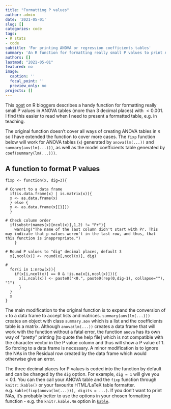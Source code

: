 ```yaml
---
title: "Formatting P values"
author: admin
date: '2021-05-01'
slug: []
categories: code
tags:
- R stats
- code
subtitle: 'For printing ANOVA or regression coefficients tables'
summary: 'An R function for formatting really small P values to print ANOVA or regression coefficient tables'
authors: []
lastmod: "2021-05-01"
featured: no
image:
  caption: ''
  focal_point: ''
  preview_only: no
projects: []
---
```


This [post](https://www.r-bloggers.com/2016/03/correctly-reporting-p-values-in-summary-tables-reported-with-xtable/) on R bloggers describes a handy function for formatting really small P values in ANOVA tables (more than 3 decimal places) with $<0.001$. I find this easier to read when I need to present a formatted table, e.g. in teaching.

The original function doesn't cover all ways of creating ANOVA tables in `R` so I have extended the function to cover more cases. The `fixp` function below will work for ANOVA tables (`x`) generated by `anova(lm(...))` and `summary(aov(lm(...)))`, as well as the model coefficients table generated by `coef(summary(lm(...)))`. 

## A function to format P values

```
fixp <- function(x, dig=3){

# Convert to a data frame
  if(is.data.frame(x) | is.matrix(x)){
  x <- as.data.frame(x)
  } else {
  x <- as.data.frame(x[[1]])
  }

# Check column order  
  if(substr(names(x)[ncol(x)],1,2) != "Pr"){
    warning("The name of the last column didn't start with Pr. This may indicate that p-values weren't in the last row, and thus, that this function is inappropriate.")
    }
    
# Round P values to "dig" decimal places, default 3     
  x[,ncol(x)] <- round(x[,ncol(x)], dig)

#  
  for(i in 1:nrow(x)){
    if(x[i,ncol(x)] == 0 & !is.na(x[i,ncol(x)])){
      x[i,ncol(x)] <- paste0("<0.", paste0(rep(0,dig-1), collapse=""), "1")
      }
  }
  x
}
```

The main modification to the original function is to expand the conversion of `x` to a data frame to accept lists and matrices. `summary(aov(lm(...)))` creates an object with class `summary.aov` which is a list and the coefficients table is a matrix. Although `anova(lm(...))` creates a data frame that will work with the function without a fatal error, the function `anova` has its own way of "pretty" printing [to quote the help file] which is not compatible with the character vector in the P value column and thus will show a P value of 1. So forcing to a data frame is necessary. A minor modification is to ignore the NAs in the Residual row created by the data frame which would otherwise give an error.

The three decimal places for P values is coded into the function by default and can be changed by the `dig` option. For example, `dig = 1` will give you $<0.1$. You can then call your ANOVA table and the `fixp` function through `knitr::kable()` or your favourite HTML/LaTeX table formatter. e.g. `kable(fixp(anova(lm(...))), digits = ...)`. If you don't want to print NAs, it's probably better to use the options in your chosen formatting function - e.g. the `knitr.kable.NA` option in [`kable`](https://bookdown.org/yihui/rmarkdown-cookbook/kable.html).